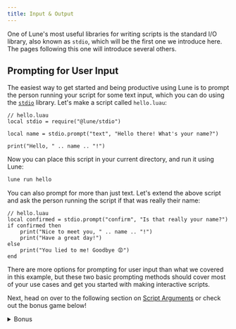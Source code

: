 ```yaml
---
title: Input & Output
---
```


One of Lune's most useful libraries for writing scripts is the standard I/O library, also known as
`stdio`, which will be the first one we introduce here. The pages following this one will introduce
several others.

## Prompting for User Input

The easiest way to get started and being productive using Lune is to prompt the person running your
script for some text input, which you can do using the [`stdio`](../../api-reference/stdio.md)
library. Let's make a script called `hello.luau`:

```luau
// hello.luau
local stdio = require("@lune/stdio")

local name = stdio.prompt("text", "Hello there! What's your name?")

print("Hello, " .. name .. "!")
```

Now you can place this script in your current directory, and run it using Lune:

```bash title="Terminal"
lune run hello
```

You can also prompt for more than just text. Let's extend the above script and ask the person
running the script if that was really their name:

```luau
// hello.luau
local confirmed = stdio.prompt("confirm", "Is that really your name?")
if confirmed then
	print("Nice to meet you, " .. name .. "!")
	print("Have a great day!")
else
	print("You lied to me! Goodbye 😡")
end
```

There are more options for prompting for user input than what we covered in this example, but these
two basic prompting methods should cover most of your use cases and get you started with making
interactive scripts.

Next, head on over to the following section on [Script Arguments](./4-script-arguments.md) or check
out the bonus game below!

<details>
<summary>Bonus</summary>

## Guessing Game

Here's a tiny game you can play versus the computer, using nothing but Lune's
[`stdio`](../../api-reference/stdio.md) library and Luau's `math` library. This is a bit longer of a
script, but don't worry, it is still only using the same functions as the script above, albeit this
time together with a `while ... do` loop and a couple `if ... then` statements:

```luau
// guessing-game.luau
local stdio = require("@lune/stdio")

print("")
print("Let's play a game! Whoever guesses the correct number between 1 and 10 first will win.")
print("")

local answer = tostring(math.random(1, 10))

local guess = stdio.prompt("text", "Input a number between 1 and 10")
while guess ~= answer do
	print("Incorrect! Computer's turn...")

	local computer = tostring(math.random(1, 10))
	print("The computer guessed", computer)

	if computer == answer then
		break
	end

	print("Incorrect! Your turn...")
	guess = stdio.prompt("text", "Input a number between 1 and 10")
end

print("")
print(if guess == answer then "You won the game! 🎉" else "The computer won the game! 😭")
print("")
```

Just like before, you can place this script in your current directory, and run it using Lune:

```sh title="Terminal"
lune run guessing-game
```

</details>
